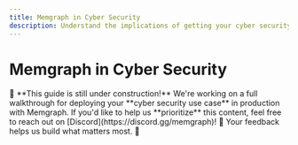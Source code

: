 ---
title: Memgraph in Cyber Security
description: Understand the implications of getting your cyber security use case to production with Memgraph.
---


# Memgraph in Cyber Security

<Callout type="info">
🚧 **This guide is still under construction!**  
We're working on a full walkthrough for deploying your **cyber security use case** in production with Memgraph. If you'd like to help
us **prioritize** this content, feel free to reach out on [Discord](https://discord.gg/memgraph)! 💬  
Your feedback helps us build what matters most. 🙌
</Callout>
